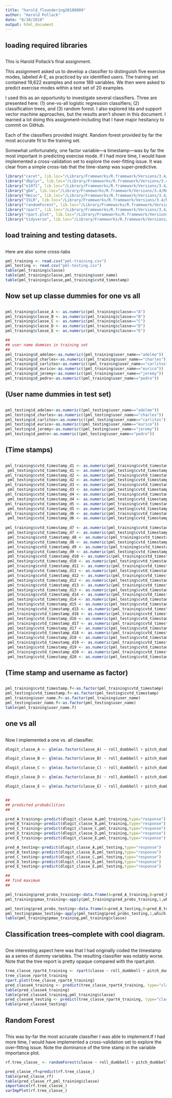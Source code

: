 ```yaml
---
title: "harold_floundering20180809"
author: "Harold Pollack"
date: "8/10/2018"
output: html_document
---
```


##
##   loading required libraries
##
This is Harold Pollack's final assignment. 

This assignment asked us to develop a classifier to distinguish five exercise modes, labeled A-E, as practiced by six identified users. The training set contained 19,622 examples and some 189 variables.  We then were asked to predict exercise modes within a test set of 20 examples.

I used this as an opportunity to investigate several classifiers. Three are presented here: (1) one-vs-all logistic regression classifiers; (2) classification trees, and (3) random forest. I also explored lda and support vector machine approaches, but the results aren't shown in this document. I learned a lot doing this assignment--including that I have major hesitancy to commit on GitHub.

Each of the classifiers provided insight. Random forest provided by far the most accurate fit to the training set. 

Somewhat unfortunately, one factor variable—a timestamp—was by far the most important in predicting exercise mode. If I had more time, I would have implemented a cross-validation set to explore the over-fitting issue. It was clear from a simple cross-tab that the time-stamp was super-predictive.


```R
library("caret", lib.loc="/Library/Frameworks/R.framework/Versions/3.4/Resources/library")
library("dbplyr", lib.loc="/Library/Frameworks/R.framework/Versions/3.4/Resources/library")
library("e1071", lib.loc="/Library/Frameworks/R.framework/Versions/3.4/Resources/library")
library("gbm", lib.loc="/Library/Frameworks/R.framework/Versions/3.4/Resources/library")
library("Hmisc", lib.loc="/Library/Frameworks/R.framework/Versions/3.4/Resources/library")
library("ISLR", lib.loc="/Library/Frameworks/R.framework/Versions/3.4/Resources/library")
library("randomForest", lib.loc="/Library/Frameworks/R.framework/Versions/3.4/Resources/library")
library("rpart", lib.loc="/Library/Frameworks/R.framework/Versions/3.4/Resources/library")
library("rpart.plot", lib.loc="/Library/Frameworks/R.framework/Versions/3.4/Resources/library")
library("tidyverse", lib.loc="/Library/Frameworks/R.framework/Versions/3.4/Resources/library")
```

##
## load training and testing datasets. 
##
Here are also some cross-tabs 
```R
pml_training <- read.csv("pml-training.csv")
pml_testing <- read.csv("pml-testing.csv")
table(pml_training$classe)
table(pml_training$classe,pml_training$user_name)
table(pml_training$classe,pml_training$cvtd_timestamp)
```
##
##
## Now set up classe dummies for one vs all
##
```R
pml_training$classe_A <- as.numeric(pml_training$classe=="A")
pml_training$classe_B <- as.numeric(pml_training$classe=="B")
pml_training$classe_C <- as.numeric(pml_training$classe=="C")
pml_training$classe_D <- as.numeric(pml_training$classe=="D")
pml_training$classe_E <- as.numeric(pml_training$classe=="E")
```

```R
##
## user name dummies in training set
##
pml_training$d_adelmo<-as.numeric((pml_training$user_name=="adelmo"))
pml_training$d_charles<-as.numeric((pml_training$user_name=="charles"))
pml_training$d_carlitos<-as.numeric((pml_training$user_name=="carlitos"))
pml_training$d_eurico<-as.numeric((pml_training$user_name=="eurico"))
pml_training$d_jeremy<-as.numeric((pml_training$user_name=="jeremy"))
pml_training$d_pedro<-as.numeric((pml_training$user_name=="pedro"))
```

##
## (User name dummies in test set)
##
```R
pml_testing$d_adelmo<-as.numeric((pml_testing$user_name=="adelmo"))
pml_testing$d_charles<-as.numeric((pml_testing$user_name=="charles"))
pml_testing$d_carlitos<-as.numeric((pml_testing$user_name=="carlitos"))
pml_testing$d_eurico<-as.numeric((pml_testing$user_name=="eurico"))
pml_testing$d_jeremy<-as.numeric((pml_testing$user_name=="jeremy"))
pml_testing$d_pedro<-as.numeric((pml_testing$user_name=="pedro"))
```
##
## (Time stamps)
##
``` R
pml_training$cvtd_timestamp_d1 <- as.numeric(pml_training$cvtd_timestamp=="02/12/2011 14:58")    
 pml_testing$cvtd_timestamp_d1 <- as.numeric(pml_testing$cvtd_timestamp=="02/12/2011 14:58")    
pml_training$cvtd_timestamp_d2 <- as.numeric(pml_training$cvtd_timestamp=="02/12/2011 14:58")    
 pml_testing$cvtd_timestamp_d2 <- as.numeric(pml_testing$cvtd_timestamp=="02/12/2011 14:58")    
pml_training$cvtd_timestamp_d3 <- as.numeric(pml_training$cvtd_timestamp=="02/12/2011 14:58")    
 pml_testing$cvtd_timestamp_d3 <- as.numeric(pml_testing$cvtd_timestamp=="02/12/2011 14:58")    
pml_training$cvtd_timestamp_d4 <- as.numeric(pml_training$cvtd_timestamp=="02/12/2011 14:58")    
 pml_testing$cvtd_timestamp_d4 <- as.numeric(pml_testing$cvtd_timestamp=="02/12/2011 14:58")    
pml_training$cvtd_timestamp_d5 <- as.numeric(pml_training$cvtd_timestamp=="02/12/2011 14:58")    
 pml_testing$cvtd_timestamp_d5 <- as.numeric(pml_testing$cvtd_timestamp=="02/12/2011 14:58")    
pml_training$cvtd_timestamp_d6 <- as.numeric(pml_training$cvtd_timestamp=="02/12/2011 14:58")    
 pml_testing$cvtd_timestamp_d6 <- as.numeric(pml_testing$cvtd_timestamp=="02/12/2011 14:58")    
 
pml_training$cvtd_timestamp_d7 <- as.numeric(pml_training$cvtd_timestamp=="02/12/2011 14:58")    
 pml_testing$cvtd_timestamp_d7 <- as.numeric(pml_testing$cvtd_timestamp=="02/12/2011 14:58")    
 pml_training$cvtd_timestamp_d8 <- as.numeric(pml_training$cvtd_timestamp=="02/12/2011 14:59") 
 pml_testing$cvtd_timestamp_d8 <- as.numeric(pml_testing$cvtd_timestamp=="02/12/2011 14:59") 
 pml_training$cvtd_timestamp_d9 <- as.numeric(pml_training$cvtd_timestamp=="05/12/2011 11:23") 
 pml_testing$cvtd_timestamp_d9 <- as.numeric(pml_testing$cvtd_timestamp=="05/12/2011 11:23") 
 pml_training$cvtd_timestamp_d10 <- as.numeric(pml_training$cvtd_timestamp=="05/12/2011 11:24") 
 pml_testing$cvtd_timestamp_d10 <- as.numeric(pml_testing$cvtd_timestamp=="05/12/2011 11:24") 
 pml_training$cvtd_timestamp_d11 <- as.numeric(pml_training$cvtd_timestamp=="05/12/2011 11:25") 
 pml_testing$cvtd_timestamp_d11 <- as.numeric(pml_testing$cvtd_timestamp=="05/12/2011 11:25") 
 pml_training$cvtd_timestamp_d12 <- as.numeric(pml_training$cvtd_timestamp=="05/12/2011 14:22") 
 pml_testing$cvtd_timestamp_d12 <- as.numeric(pml_testing$cvtd_timestamp=="05/12/2011 14:22") 
 pml_training$cvtd_timestamp_d13 <- as.numeric(pml_training$cvtd_timestamp=="05/12/2011 14:23") 
 pml_testing$cvtd_timestamp_d13 <- as.numeric(pml_testing$cvtd_timestamp=="05/12/2011 14:23") 
 pml_training$cvtd_timestamp_d14 <- as.numeric(pml_training$cvtd_timestamp=="05/12/2011 14:24") 
 pml_testing$cvtd_timestamp_d14 <- as.numeric(pml_testing$cvtd_timestamp=="05/12/2011 14:24") 
 pml_testing$cvtd_timestamp_d15 <- as.numeric(pml_testing$cvtd_timestamp=="28/11/2011 14:13") 
 pml_training$cvtd_timestamp_d15 <- as.numeric(pml_training$cvtd_timestamp=="28/11/2011 14:13") 
 pml_training$cvtd_timestamp_d16 <- as.numeric(pml_training$cvtd_timestamp=="28/11/2011 14:14") 
 pml_testing$cvtd_timestamp_d16 <- as.numeric(pml_testing$cvtd_timestamp=="28/11/2011 14:14") 
 pml_training$cvtd_timestamp_d17 <- as.numeric(pml_training$cvtd_timestamp=="28/11/2011 14:15") 
 pml_testing$cvtd_timestamp_d17 <- as.numeric(pml_testing$cvtd_timestamp=="28/11/2011 14:15") 
 pml_training$cvtd_timestamp_d18 <- as.numeric(pml_training$cvtd_timestamp=="30/11/2011 17:10") 
 pml_testing$cvtd_timestamp_d18 <- as.numeric(pml_testing$cvtd_timestamp=="30/11/2011 17:10") 
 pml_training$cvtd_timestamp_d19 <- as.numeric(pml_training$cvtd_timestamp=="30/11/2011 17:11") 
 pml_testing$cvtd_timestamp_d19 <- as.numeric(pml_testing$cvtd_timestamp=="30/11/2011 17:11") 
 pml_training$cvtd_timestamp_d20 <- as.numeric(pml_training$cvtd_timestamp=="30/11/2011 17:12") 
 pml_testing$cvtd_timestamp_d20 <- as.numeric(pml_testing$cvtd_timestamp=="30/11/2011 17:12")  
```

##
## (Time stamp and username as factor)
##
```R
pml_training$cvtd_timestamp.f<-as.factor(pml_training$cvtd_timestamp)
pml_testing$cvtd_timestamp.f<-as.factor(pml_testing$cvtd_timestamp)
pml_training$user_name.f<-as.factor(pml_training$user_name)
pml_testing$user_name.f<-as.factor(pml_testing$user_name)
table(pml_training$user_name.f)
```

##
## one vs all
##
Now I implemented a one vs. all classifier.
```R
dlogit_classe_A <- glm(as.factor(classe_A) ~ roll_dumbbell + pitch_dumbbell+yaw_dumbbell+total_accel_belt+gyros_arm_x+gyros_arm_y+gyros_arm_z+magnet_forearm_x+magnet_forearm_y+magnet_forearm_z+d_adelmo+d_charles+d_carlitos+d_eurico+d_adelmo+d_jeremy+d_pedro+cvtd_timestamp_d1+cvtd_timestamp_d2+cvtd_timestamp_d3+cvtd_timestamp_d4+cvtd_timestamp_d5+cvtd_timestamp_d6+cvtd_timestamp_d7+cvtd_timestamp_d8+cvtd_timestamp_d9+cvtd_timestamp_d10+cvtd_timestamp_d11+cvtd_timestamp_d12+cvtd_timestamp_d13+cvtd_timestamp_d14+cvtd_timestamp_d15+cvtd_timestamp_d16+cvtd_timestamp_d17+cvtd_timestamp_d18+cvtd_timestamp_d19+cvtd_timestamp_d20 , data=pml_training, family=binomial(link="logit"))

dlogit_classe_B <- glm(as.factor(classe_B) ~ roll_dumbbell + pitch_dumbbell+yaw_dumbbell+total_accel_belt+gyros_arm_x+gyros_arm_y+gyros_arm_z+magnet_forearm_x+magnet_forearm_y+magnet_forearm_z+d_adelmo+d_charles+d_carlitos+d_eurico+d_adelmo+d_jeremy+d_pedro+cvtd_timestamp_d1+cvtd_timestamp_d2+cvtd_timestamp_d3+cvtd_timestamp_d4+cvtd_timestamp_d5+cvtd_timestamp_d6+cvtd_timestamp_d7+cvtd_timestamp_d8+cvtd_timestamp_d9+cvtd_timestamp_d10+cvtd_timestamp_d11+cvtd_timestamp_d12+cvtd_timestamp_d13+cvtd_timestamp_d14+cvtd_timestamp_d15+cvtd_timestamp_d16+cvtd_timestamp_d17+cvtd_timestamp_d18+cvtd_timestamp_d19+cvtd_timestamp_d20 , data=pml_training, family=binomial(link="logit"))

dlogit_classe_C <- glm(as.factor(classe_C) ~ roll_dumbbell + pitch_dumbbell+yaw_dumbbell+total_accel_belt+gyros_arm_x+gyros_arm_y+gyros_arm_z+magnet_forearm_x+magnet_forearm_y+magnet_forearm_z+d_adelmo+d_charles+d_carlitos+d_eurico+d_adelmo+d_jeremy+d_pedro+cvtd_timestamp_d1+cvtd_timestamp_d2+cvtd_timestamp_d3+cvtd_timestamp_d4+cvtd_timestamp_d5+cvtd_timestamp_d6+cvtd_timestamp_d7+cvtd_timestamp_d8+cvtd_timestamp_d9+cvtd_timestamp_d10+cvtd_timestamp_d11+cvtd_timestamp_d12+cvtd_timestamp_d13+cvtd_timestamp_d14+cvtd_timestamp_d15+cvtd_timestamp_d16+cvtd_timestamp_d17+cvtd_timestamp_d18+cvtd_timestamp_d19+cvtd_timestamp_d20 , data=pml_training, family=binomial(link="logit"))

dlogit_classe_D <- glm(as.factor(classe_D) ~ roll_dumbbell + pitch_dumbbell+yaw_dumbbell+total_accel_belt+gyros_arm_x+gyros_arm_y+gyros_arm_z+magnet_forearm_x+magnet_forearm_y+magnet_forearm_z+d_adelmo+d_charles+d_carlitos+d_eurico+d_adelmo+d_jeremy+d_pedro+cvtd_timestamp_d1+cvtd_timestamp_d2+cvtd_timestamp_d3+cvtd_timestamp_d4+cvtd_timestamp_d5+cvtd_timestamp_d6+cvtd_timestamp_d7+cvtd_timestamp_d8+cvtd_timestamp_d9+cvtd_timestamp_d10+cvtd_timestamp_d11+cvtd_timestamp_d12+cvtd_timestamp_d13+cvtd_timestamp_d14+cvtd_timestamp_d15+cvtd_timestamp_d16+cvtd_timestamp_d17+cvtd_timestamp_d18+cvtd_timestamp_d19+cvtd_timestamp_d20 , data=pml_training, family=binomial(link="logit"))

dlogit_classe_E <- glm(as.factor(classe_E) ~ roll_dumbbell + pitch_dumbbell+yaw_dumbbell+total_accel_belt+gyros_arm_x+gyros_arm_y+gyros_arm_z+magnet_forearm_x+magnet_forearm_y+magnet_forearm_z+d_adelmo+d_charles+d_carlitos+d_eurico+d_adelmo+d_jeremy+d_pedro+cvtd_timestamp_d1+cvtd_timestamp_d2+cvtd_timestamp_d3+cvtd_timestamp_d4+cvtd_timestamp_d5+cvtd_timestamp_d6+cvtd_timestamp_d7+cvtd_timestamp_d8+cvtd_timestamp_d9+cvtd_timestamp_d10+cvtd_timestamp_d11+cvtd_timestamp_d12+cvtd_timestamp_d13+cvtd_timestamp_d14+cvtd_timestamp_d15+cvtd_timestamp_d16+cvtd_timestamp_d17+cvtd_timestamp_d18+cvtd_timestamp_d19+cvtd_timestamp_d20 , data=pml_training, family=binomial(link="logit"))


##
## predicted probabilities
##

pred_A_training<-predict(dlogit_classe_A,pml_training,type="response")
pred_B_training<-predict(dlogit_classe_B,pml_training,type="response")
pred_C_training<-predict(dlogit_classe_C,pml_training,type="response")
pred_D_training<-predict(dlogit_classe_D,pml_training,type="response")
pred_E_training<-predict(dlogit_classe_E,pml_training,type="response")

pred_A_testing<-predict(dlogit_classe_A,pml_testing,type="response")
pred_B_testing<-predict(dlogit_classe_B,pml_testing,type="response")
pred_C_testing<-predict(dlogit_classe_C,pml_testing,type="response")
pred_D_testing<-predict(dlogit_classe_D,pml_testing,type="response")
pred_E_testing<-predict(dlogit_classe_E,pml_testing,type="response")

##
## find maximum
##

pml_training$pred_probs_training<-data.frame(A=pred_A_training,B=pred_B_training,C=pred_C_training,D=pred_D_training,E=pred_E_training)
pml_training$pmax_training<-apply(pml_training$pred_probs_training,1,which.max)

pml_testing$pred_probs_testing<-data.frame(A=pred_A_testing,B=pred_B_testing,C=pred_C_testing,D=pred_D_testing,E=pred_E_testing)
pml_testing$pmax_testing<-apply(pml_testing$pred_probs_testing,1,which.max)
table(pml_training$pmax_training,pml_training$classe)
```

##
## Classification trees--complete with cool diagram.
##
One interesting aspect here was that I had originally coded the timestamp as a series of dummy variables. The resulting classifier was notably worse. Note that the tree report is pretty opaque compared with the rpart.plot.

```R
tree_classe_rpart4_training <- rpart(classe ~ roll_dumbbell + pitch_dumbbell+yaw_dumbbell+total_accel_belt+gyros_arm_x+gyros_arm_y+gyros_arm_z+magnet_forearm_x+magnet_forearm_y+magnet_forearm_z+d_adelmo+d_charles+d_carlitos+d_eurico+d_jeremy+cvtd_timestamp.f, data=pml_training)
tree_classe_rpart4_training
rpart.plot(tree_classe_rpart4_training)
pred_classe4_training <- predict(tree_classe_rpart4_training, type="class",data=pml_training)
table(pred_classe4_training)
table(pred_classe4_training,pml_training$classe)
pred_classe4_testing <- predict(tree_classe_rpart4_training, type="class",data=pml_testing)
table(pred_classe4_testing)
```

##
## Random Forest
##
This was by-far the most accurate classifier I was able to implement.If I had more time, I would have implemented a cross-validation set to explore the over-fitting issue. Note the dominance of the time stamp in the variable importance plot.
```R
rf.tree_classe_ <- randomForest(classe ~ roll_dumbbell + pitch_dumbbell+yaw_dumbbell+total_accel_belt+gyros_arm_x+gyros_arm_y+gyros_arm_z+magnet_forearm_x+magnet_forearm_y+magnet_forearm_z+user_name+cvtd_timestamp.f, data=pml_training)

pred_classe_rf=predict(rf.tree_classe_)
table(pred_classe_rf)
table(pred_classe_rf,pml_training$classe)
importance(rf.tree_classe_)
varImpPlot(rf.tree_classe_)
```
